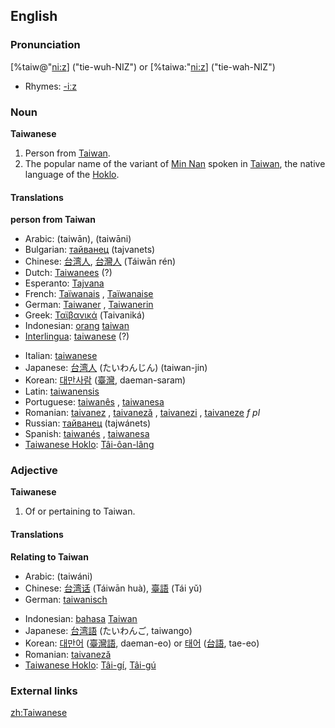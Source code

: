 {{rfc}}
==English==
{{wikipedia}}
===Pronunciation===
[%taiw@"ni:z] ("tie-wuh-NIZ") or [%taiwa:"ni:z] ("tie-wah-NIZ")
*Rhymes: [[Rhymes:English:-iːz|-iːz]]

===Noun===
'''Taiwanese'''

# Person from [[Taiwan]].
# The popular name of the variant of [[Min Nan]] spoken in [[Taiwan]], the native language of the [[Hoklo]].

====Translations====
'''person from Taiwan'''
{{top}}
*Arabic: {{ARchar|[[تايوان]]}} (taiwān), {{ARchar|[[تايواني]]}} (taiwāni)
*Bulgarian: [[тайванец]] (tajvanets) {{m}}
*Chinese: [[台湾人]], [[台灣人]] (Táiwān rén)
*Dutch: [[Taiwanees]] {{mf}} (?)
*Esperanto: [[Tajvana]] {{mf}}
*French: [[Taïwanais]] {{m}}, [[Taïwanaise]] {{f}}
*German: [[Taiwaner]] {{m}}, [[Taiwanerin]] {{f}}
*Greek: [[Ταϊβανικά]] (Taivaniká)
*Indonesian: [[orang]] [[taiwan]]
*[[Interlingua]]: [[taiwanese]] (?)
{{mid}}
*Italian: [[taiwanese]] {{mf}} 
*Japanese: [[台湾人]] (たいわんじん) (taiwan-jin)
*Korean: [[대만사람]] ([[臺灣]], daeman-saram)
*Latin: [[taiwanensis]]
*Portuguese: [[taiwanês]] {{m}}, [[taiwanesa]] {{f}}
*Romanian: [[taivanez]] {{m}}, [[taivaneză]] {{f}}, [[taivanezi]] {{p}}, [[taivaneze]] ''f pl''
*Russian: [[тайванец]] (tajwánets) {{m}}
*Spanish: [[taiwanés]] {{m}}, [[taiwanesa]] {{f}}
*[[Taiwanese Hoklo]]: [[Tâi-ôan-lâng]]
{{bottom}}

===Adjective===
'''Taiwanese'''
# Of or pertaining to Taiwan.

====Translations====
'''Relating to Taiwan'''
{{top}}
*Arabic: {{ARchar|[[تايواني]]}} (taiwáni)
*Chinese: [[台湾话]] (Táiwān huà), [[臺語]] (Tái yǔ)
*German: [[taiwanisch]]
{{mid}}
*Indonesian: [[bahasa]] [[Taiwan]]
*Japanese: [[台湾語]] (たいわんご, taiwango)
*Korean: [[대만어]] ([[臺灣語]], daeman-eo) or [[태어]] ([[台語]], tae-eo)
*Romanian: [[taivaneză]] {{f}}
*[[Taiwanese Hoklo]]: [[Tâi-gí]], [[Tâi-gú]]
{{bottom}}

===External links===
{{ethnologue|code=nan}}

[[zh:Taiwanese]]